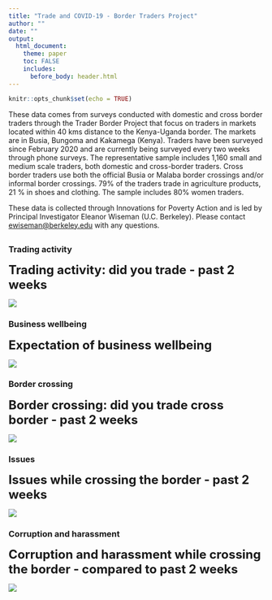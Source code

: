 ```yaml
---
title: "Trade and COVID-19 - Border Traders Project"
author: ""
date: ""
output:
  html_document:
    theme: paper
    toc: FALSE
    includes:
      before_body: header.html
---
```


```r
knitr::opts_chunk$set(echo = TRUE)
```
  
    
  
These data comes from surveys conducted with domestic and cross border traders through the Trader Border Project that focus on traders in markets located within 40 kms distance to the Kenya-Uganda border. The markets are in Busia, Bungoma and Kakamega (Kenya). Traders have been surveyed since February 2020 and are currently being surveyed every two
weeks through phone surveys. The representative sample includes 1,160 small and medium scale traders, both domestic and cross-border traders. Cross border traders use both the official Busia or Malaba border crossings and/or informal border crossings. 79% of the traders trade in agriculture products, 21 % in shoes and clothing. The sample includes 80%
women traders.   
  
  
These data is collected through Innovations for Poverty Action and is led by Principal Investigator Eleanor Wiseman (U.C. Berkeley). Please contact [ewiseman@berkeley.edu](mailto:ewiseman@berkeley.edu) with any questions.

##  {.tabset}

### Trading activity  
<font size="5">**Trading activity: did you trade - past 2 weeks**</font>
  
  ![](traders/trading_activity.png)
  
### Business wellbeing
<font size="5">**Expectation of business wellbeing**</font>
  
  ![](traders/business.png)
  
### Border crossing
<font size="5">**Border crossing: did you trade cross border - past 2 weeks**</font>
  
  ![](traders/border_crossing.png)
  
### Issues
<font size="5">**Issues while crossing the border - past 2 weeks**</font>
  
  ![](traders/issues.png)
  
  
### Corruption and harassment
<font size="5">**Corruption and harassment while crossing the border - compared to past 2 weeks**</font>
  
  ![](traders/corruption.png)
   
  